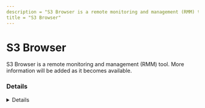 ```yaml
---
description = "S3 Browser is a remote monitoring and management (RMM) tool. More information will be added as it becomes available."
title = "S3 Browser"
---
```




# S3 Browser

S3 Browser is a remote monitoring and management (RMM) tool. More information will be added as it becomes available.

### Details
<Details author={""}
         category={""}
         created={""}
         website={""}
         lastModified={""}
         privileges={""}
         free={ false }
         verification={ false }
/>

#### Installation Paths
<Card code={ ["C:\\Program Files (x86)\\S3 Browser\\*", "*\\S3 Browser\\*", "*\\s3browser*.exe"] }/>





### Forensic Artifacts








### Detections
- Detects potential processes activity of S3 Browser RMM tool
  - [Sigma Rule](https://github.com/magicsword-io/LOLRMM/blob/main/detections/sigma/s3_browser_processes_sigma.yml)


